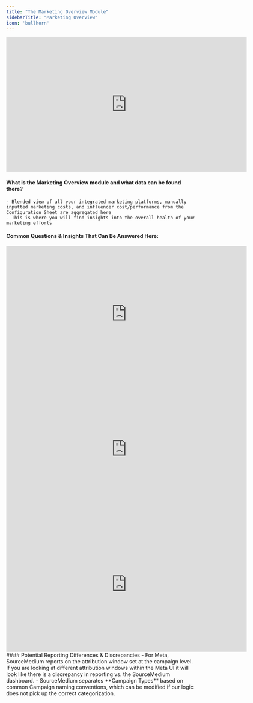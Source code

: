 ```yaml
---
title: "The Marketing Overview Module"
sidebarTitle: "Marketing Overview"
icon: 'bullhorn'
---
```

<iframe width="640" height="360" src="https://www.loom.com/embed/1f87cb7899c24de2840d5facee4bfe24?sid=ed5b7655-01d9-426b-83d6-68f12eea39d6" frameborder="0" webkitallowfullscreen mozallowfullscreen allowfullscreen></iframe>

#### What is the Marketing Overview module and what data can be found there?
    - Blended view of all your integrated marketing platforms, manually inputted marketing costs, and influencer cost/performance from the Configuration Sheet are aggregated here
    - This is where you will find insights into the overall health of your marketing efforts
#### Common Questions & Insights That Can Be Answered Here:
<AccordionGroup>
<Accordion title="How is brand search impacting my overall ROAS and marketing performance?">
    <iframe width="640" height="360" src="https://www.loom.com/embed/77c7f31b6d4249f6b1d300878cfa2a30?sid=9bf7ddd9-d2b6-4deb-8d83-2fbc93b404b0" frameborder="0" webkitallowfullscreen mozallowfullscreen allowfullscreen></iframe>
</Accordion>

<Accordion title="What is my overall blended marketing spend? CPO? AOV? ROAS?">
    <iframe width="640" height="360" src="https://www.loom.com/embed/94be0a3f3c934272a3abe169427b3d55?sid=ba2e4866-2a33-41f1-b518-bb867d9bd3a3" frameborder="0" webkitallowfullscreen mozallowfullscreen allowfullscreen></iframe>

</Accordion>
<Accordion title="What is my platform-reported marketing spend? CPO? AOV? ROAS?">
    <iframe width="640" height="360" src="https://www.loom.com/embed/567f7f29f54540b2a479229ddf150ad9?sid=2e403452-56eb-4b6c-b6d1-5ee6b48db4e2" frameborder="0" webkitallowfullscreen mozallowfullscreen allowfullscreen></iframe>

</Accordion>
</AccordionGroup>
#### Potential Reporting Differences & Discrepancies
    - For Meta, SourceMedium reports on the attribution window set at the campaign level.  If you are looking at different attribution windows within the Meta UI it will look like there is a discrepancy in reporting vs. the SourceMedium dashboard.
    - SourceMedium separates **Campaign Types** based on common Campaign naming conventions, which can be modified if our logic does not pick up the correct categorization.